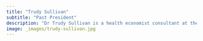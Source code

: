 ```yaml
---
title: "Trudy Sullivan"
subtitle: "Past President"
description: "Dr Trudy Sullivan is a health economist consultant at the Dunedin School of Medicine, and a lecturer in the Department of Preventive and Social Medicine, University of Otago. Trudy's main research interests lie in the areas of health economics and programme evaluation, public health and wellbeing, and the use of multi-criteria decision analysis (MCDA) in priority-setting."
image: _images/trudy-sullivan.jpg
---
```

